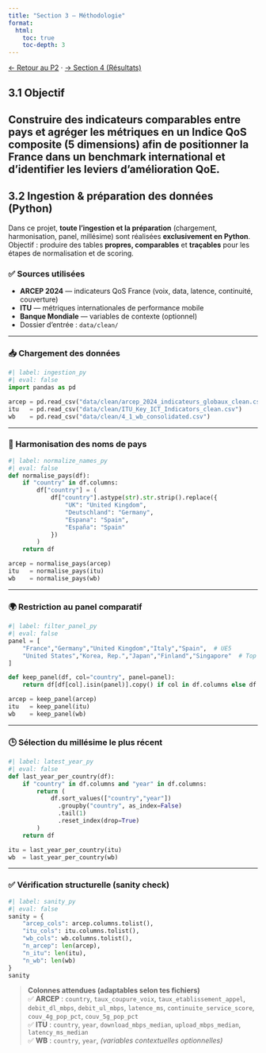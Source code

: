 ```yaml
---
title: "Section 3 — Méthodologie"
format:
  html:
    toc: true
    toc-depth: 3
---
```


<!-- Séparation obligatoire après YAML -->
  
[← Retour au P2](../projet2_arcep2024.qmd) · [→ Section 4 (Résultats)](S4.qmd)

## 3.1 Objectif
Construire des indicateurs **comparables** entre pays et agréger les métriques en un **Indice QoS composite (5 dimensions)** afin de positionner la France dans un benchmark international et d’identifier les **leviers d’amélioration QoE**.
---

<!-- ===== SECTION 3.2 : DÉBUT ===== -->
## 3.2 Ingestion & préparation des données (Python)

Dans ce projet, **toute l’ingestion et la préparation** (chargement, harmonisation, panel, millésime) sont réalisées **exclusivement en Python**.  
Objectif : produire des tables **propres, comparables** et **traçables** pour les étapes de normalisation et de scoring.

### ✅ Sources utilisées
- **ARCEP 2024** — indicateurs QoS France (voix, data, latence, continuité, couverture)
- **ITU** — métriques internationales de performance mobile
- **Banque Mondiale** — variables de contexte (optionnel)
- Dossier d’entrée : `data/clean/`

---

### 📥 Chargement des données

```python
#| label: ingestion_py
#| eval: false
import pandas as pd

arcep = pd.read_csv("data/clean/arcep_2024_indicateurs_globaux_clean.csv")
itu   = pd.read_csv("data/clean/ITU_Key_ICT_Indicators_clean.csv")
wb    = pd.read_csv("data/clean/4_1_wb_consolidated.csv")
```

---

### 🧼 Harmonisation des noms de pays

```python
#| label: normalize_names_py
#| eval: false
def normalise_pays(df):
    if "country" in df.columns:
        df["country"] = (
            df["country"].astype(str).str.strip().replace({
                "UK": "United Kingdom",
                "Deutschland": "Germany",
                "Espana": "Spain",
                "España": "Spain"
            })
        )
    return df

arcep = normalise_pays(arcep)
itu   = normalise_pays(itu)
wb    = normalise_pays(wb)
```

---

### 🌍 Restriction au panel comparatif

```python
#| label: filter_panel_py
#| eval: false
panel = [
    "France","Germany","United Kingdom","Italy","Spain",  # UE5
    "United States","Korea, Rep.","Japan","Finland","Singapore"  # Top monde
]

def keep_panel(df, col="country", panel=panel):
    return df[df[col].isin(panel)].copy() if col in df.columns else df

arcep = keep_panel(arcep)
itu   = keep_panel(itu)
wb    = keep_panel(wb)
```

---

### 🕒 Sélection du millésime le plus récent

```python
#| label: latest_year_py
#| eval: false
def last_year_per_country(df):
    if "country" in df.columns and "year" in df.columns:
        return (
            df.sort_values(["country","year"])
              .groupby("country", as_index=False)
              .tail(1)
              .reset_index(drop=True)
        )
    return df

itu = last_year_per_country(itu)
wb  = last_year_per_country(wb)
```

---

### ✅ Vérification structurelle (sanity check)

```python
#| label: sanity_py
#| eval: false
sanity = {
    "arcep_cols": arcep.columns.tolist(),
    "itu_cols": itu.columns.tolist(),
    "wb_cols": wb.columns.tolist(),
    "n_arcep": len(arcep),
    "n_itu": len(itu),
    "n_wb": len(wb)
}
sanity
```

> **Colonnes attendues (adaptables selon tes fichiers)**  
> ✅ **ARCEP** : `country`, `taux_coupure_voix`, `taux_etablissement_appel`, `debit_dl_mbps`, `debit_ul_mbps`, `latence_ms`, `continuite_service_score`, `couv_4g_pop_pct`, `couv_5g_pop_pct`  
> ✅ **ITU** : `country`, `year`, `download_mbps_median`, `upload_mbps_median`, `latency_ms_median`  
> ✅ **WB** : `country`, `year`, *(variables contextuelles optionnelles)*

<!-- ===== SECTION 3.2 : FIN ===== -->
